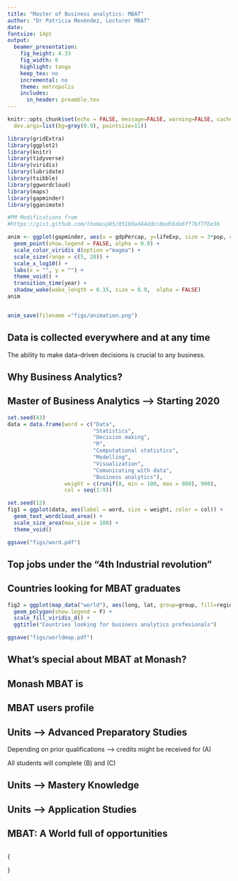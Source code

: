 ```yaml
---
title: "Master of Business analytics: MBAT"
author: "Dr Patricia Menéndez, Lecturer MBAT"
date: 
fontsize: 14pt
output:
  beamer_presentation:
    fig_height: 4.33
    fig_width: 6
    highlight: tango
    keep_tex: no
    incremental: no
    theme: metropolis
    includes:
      in_header: preamble.tex
---
```


```r
knitr::opts_chunk$set(echo = FALSE, message=FALSE, warning=FALSE, cache=TRUE,
  dev.args=list(bg=grey(0.9), pointsize=11))
```

```r
library(gridExtra)
library(ggplot2)
library(knitr)
library(tidyverse)
library(viridis)
library(lubridate)
library(tsibble)
library(ggwordcloud)
library(maps)
library(gapminder)
library(gganimate)

```


```r
#PM Modifications from
#https://gist.github.com/thomasp85/05169ad44ddcc8ed56da6ff7bf7fbe36

anim <- ggplot(gapminder, aes(x = gdpPercap, y=lifeExp, size = 3*pop, colour = country)) +
  geom_point(show.legend = FALSE, alpha = 0.9) +
  scale_color_viridis_d(option ="magma") +
  scale_size(range = c(5, 20)) +
  scale_x_log10() +
  labs(x = "", y = "") +
  theme_void() +
  transition_time(year) +
  shadow_wake(wake_length = 0.15, size = 0.9,  alpha = FALSE)
anim


anim_save(filename ="figs/animation.png")


```

## Data is collected everywhere and at any time
\fontsize{10}{11}
The ability to make data-driven decisions is crucial to any business.
\vspace{-1cm}
\begin{columns}
 \begin{column}{0.5\textwidth} 
  \animategraphics[autoplay,loop,height=\textheight]{5}{./figs/animation}{1}{100}
 \end{column}
 \begin{column}{0.5\textwidth}
  \includegraphics[height =6.5cm , width = \textwidth]{data-never-sleeps}
 \end{column}
\end{columns}

\begin{textblock}{10}(0.4,9)
 \fontsize{7}{8}\sf\texttt{https://www.domo.com/learn/data-never-sleeps-7}
\end{textblock}


## Why Business Analytics?
\textbf{Industries and governments need to make:}
\begin{itemize}
 \item[\faPaperPlaneO] Informed decisions based on facts 	\faAreaChart \pause
 \item[\faPaperPlaneO] Facts are measured with data \faDownload \pause
 \item[\faPaperPlaneO] Business analytics experts use statistical and computational
methods to answer business relevant questions using data \faCogs \pause
 \item[\faPaperPlaneO] Business analytic professionals are able to communicate findings
to experts and broad audiences \faComments
\end{itemize}


## Master of Business Analytics --> Starting 2020
\begin{columns}
 \begin{column}{0.5\textwidth} 
 \fontsize{12}{14}
   \begin{block}{}
    \begin{itemize}
     \item[\faArrowRight]  Learn end-to-end analytics including data collection, 
     modeling, collaboration \& communication
     \item[\faArrowRight]  Broad foundation: statistical thinking, probabilistic
     modeling \& computational techniques
     \item[\faArrowRight]  Social conscience, working for a better world
    \end{itemize}
   \end{block}
 \end{column}
 \begin{column}{0.4\textwidth}
  \begin{center}
   \includegraphics[height = 5.5cm, width = 5cm]{hexAustralia}
  \end{center}
 \end{column}
\end{columns}
 
\begin{center}
 Know what you are doing! \textbf{EBS, Monash University}
\end{center}


```r

set.seed(43)
data = data.frame(word = c("Data",
                           "Statistics",
                           "Decision making",
                           "R",
                           "Computational statistics",
                           "Modelling",
                           "Visualization",
                           "Comunicating with data",
                           "Business analytics"),
                  weight = c(runif(8, min = 100, max = 800), 900),
                  col = seq(1:9))

set.seed(12)
fig1 = ggplot(data, aes(label = word, size = weight, color = col)) +
  geom_text_wordcloud_area() +
  scale_size_area(max_size = 100) +
  theme_void() 

ggsave("figs/word.pdf")
```

## Top jobs under the "4th Industrial revolution"

\begin{columns}
 \begin{column}{0.5\textwidth}
  \includegraphics[width = 6cm, height = 7cm]{word}
 \end{column}
 \begin{column}{0.5\textwidth}
  \begin{block}{}
   \begin{enumerate}
    \item Data Scientists 19\% \faLongArrowUp
    \item Statistician 33\% \faLongArrowUp
    \item[\faArrowRight] Median salary USD114K
   \end{enumerate}
  \end{block}
 \end{column}
\end{columns}

\textbf{Data is driving the 4th Industrial Revolution}
\begin{textblock}{10}(1, 9)
 \fontsize{9}{10}\sf\texttt{https://www.careercast.com/jobs-rated/best-jobs-of-2019}
\end{textblock}


## Countries looking for MBAT graduates 

\begin{columns}
 \begin{column}{0.5\textwidth} 
  \begin{itemize}
   \item[\faArrowUp] \textbf{Increasing} demand for Business Analytics graduates 
   \item[\faArrowRight] \textbf{Worldwide!}
  \end{itemize}
 \end{column}
 \begin{column}{0.5\textwidth}
  \vspace{-0.5cm}
  \includegraphics[width = 4cm, height = 3.2cm]{worldmap}
  \end{column}
 \end{columns}
\pause
\vspace{0.7cm}
\begin{tcolorbox}
 \faCheck Business analytics professionals are/will play a mayor role in decision making 
 \textbf{with Jobs @}
 \begin{itemize}
  \item Industry
  \item Government
  \item University
  \end{itemize}
 
\end{tcolorbox}

 




```r
fig2 = ggplot(map_data("world"), aes(long, lat, group=group, fill=region)) + 
  geom_polygon(show.legend = F) +
  scale_fill_viridis_d() +
  ggtitle("Countries looking for business analytics profesionals")

ggsave("figs/worldmap.pdf")
```


## What’s special about MBAT at Monash?
<!-- \fontsize{12}{14}\sf -->
\vspace{-0.3cm}
 \begin{itemize}\tightlist
  \item  Taught by internationally renowned researchers. {\color{blue1}{We have authored
  many of the tools that are now taught around the world.}} \pause
  \item Close connections with discipline leaders and primary developers across the globe. \pause
  \item  Cutting edge knowledge $\rightarrow$ focusing on problem solving and hands-on experience.\pause
  \item  Centered on wild data and real problems. {\color{blue1}{We have experience working with industry and     government.}}\pause
  \item  Fiercely independent $\rightarrow$ only use open-source software.
 \end{itemize}  

## Monash MBAT is
\begin{tcolorbox}
 \textbf{The only masters course in the world based\\
  entirely around R and taught by leading\\
  R developers.}
\end{tcolorbox}
\fontsize{10.5}{13}\sf
<!-- \includegraphics[]{RStudio-Ball.png} -->
 \begin{columns}
  \begin{column}{0.5\textwidth} 
   \begin{itemize}\tightlist
    \item The \textbf{\color{blue1}{leading statistical programming}} framework.
    \item Completely free and \textbf{\color{blue1}{open-source.}}
    \item Used by \textbf{\color{blue1}{every major company in the world.}}
    \item Supported by \textbf{\color{blue1}{Microsoft, Google, Facebook, Amazon}}, etc.
   \end{itemize}
 \end{column}
 \begin{column}{0.5\textwidth} 
  \begin{block}{}
   \begin{itemize}\tightlist
    \item Rob Hyndman wrote the main forecasting tools.
    \item Di Cook is a member of the R foundation.
    \item The leading R developers visit Monash regularly.
   \end{itemize}
  \end{block}
 \end{column}
\end{columns} 

\begin{textblock}{2.3}(10.5,0)\fontsize{13}{14}\sf
 \includegraphics[width = 2.5cm, height = 2cm]{RStudio-Ball.png}
\end{textblock}


## MBAT users profile

\begin{itemize}
 \item[\faChevronRight] At least \textbf{\color{blue1}{one unit of undergraduate statistics}}.\pause
 \item[\faChevronRight] An \textbf{\color{blue1}{interest}} in using \textbf{\color{blue1}{data}} 
  to solve problems and uncover truths.\pause
 \item[\faChevronRight] A combination of \textbf{\color{blue1}{ curiosity in quantiative  and computational
  methods}} with a \textbf{\color{blue1}{desire}} to make a difference.\pause
 \item[\faChevronRight] An \textbf{\color{blue1}{undergraduate degree}} that has sparked your interest to work 
 with data to answer real life questions.
\end{itemize}

## Units --> \faUniversity \hphantom{} Advanced Preparatory Studies

\begin{block}{(A) Advanced preparatory studies (24 points)}
 \begin{itemize}
  \item  ETC5510: Introduction to data analysis
  \item  ETC5242: Statistical thinking
  \item  ETC5250 Introduction to machine learning
  \item  ETC5550 Applied forecasting
 \end{itemize}
\end{block}
\faArrowRight \hphantom{} Depending on prior qualifications --> credits might be received for (A)
 
\faArrowRight \hphantom{} All students will complete (B) and (C)

## Units --> \faUniversity \hphantom{} Mastery Knowledge

\begin{block}{(B) Mastery knowledge (48 points)}
 \begin{itemize}
  \item  ETC5512 Wild-caught data
  \item  ETC5513 Collaborative and reproducible practices
  \item  ETC5521 Exploratory data analysis
  \item  ETC5523 Data story-telling
  \item  ETF5500 High dimensional data analysis
  \item  ETC5555 Statistical machine learning
  \item ETC5580 Advanced statistical modelling
  \item  ETC5543 Business analytics creative activity (12)
 \end{itemize}
\end{block}

## Units --> \faUniversity \hphantom{} Application Studies

\begin{block}{(C) Application studies (24 points)}
 \begin{itemize}
  \item FIT9133 Programming foundations in Python
  \item FIT5205 Data in society
  \item FIT9132 Introduction to databases
  \item MAT9004 Mathematical foundations for data science
  \item ETC5410 Bayesian time series econometrics
  \item FIT5147 Data exploration and visualisation
  \item ETC5555 Statistical machine learning
  \item FIT5212 Data analysis for semi-structured data
 \end{itemize}
\end{block}

## MBAT: A World full of opportunities \faGraduationCap


\fontsize{10.5}{13}\sf
 \begin{tcolorbox}
  
  \begin{itemize}
  \item \textbf{\color{blue1}{Location and duration:}} 1.5 or 2 years full time 
          or 3 or 4 years part time @ Monash Clayton.
   \item \textbf{\color{blue1}{Applications}} for our Semester 1 intake (February 2020) are now open.
   \item \textbf{\color{blue1}{Entry requirements:}} Australian bachelor's degree or an equivalent qualification
    with a weighted average mark (WAM) of 65, or equivalent
    GPA as determined by the School.
  \end{itemize}
 \end{tcolorbox}
 \begin{columns}
  \begin{column}{0.65\textwidth} 
  \vspace{-0.2cm}
   \begin{itemize}
    \item[\faAngleRight] Highly connected instructors in analytics community
    \item[\faAngleRight] Instructors $\rightarrow$ active researchers
    \item[\faAngleRight] Learning cutting edge $\rightarrow$ latest tools \& best established methods
   \end{itemize}
  \end{column}
  \begin{column}{0.45\textwidth}
   \vspace{-0.2cm}
   \begin{center}
    \includegraphics[height = 4cm, width = 5.5cm]{ana-bg-2-rect}
   \end{center}
  \end{column}
 \end{columns}

 
##

{\placefig{-0.01}{-0.01}{width=1.01\paperwidth,height=\paperheight}{ana-bg-2-rect}
 \begin{textblock}{7.5}(3.5,0.5)\fontsize{24}{30}\sf
  {\color{white}\raggedright\usebeamerfont{title}\par{Many thanks!}}
 \end{textblock}
 \begin{textblock}{3.5}(1.5,3)
  \color{white}\raggedright\usebeamerfont{title}{Questions?}\\[0.2cm]
 \end{textblock}
}

\begin{textblock}{12}(0.7,7.5)
 \color{black}{\textbf{All here \faAt Monash, jump in!}}\\
 \color{black}{\fontsize{11}{11}\sf\texttt{https://www.monash.edu/business/master-of-business-analytics}}
\end{textblock}

 



